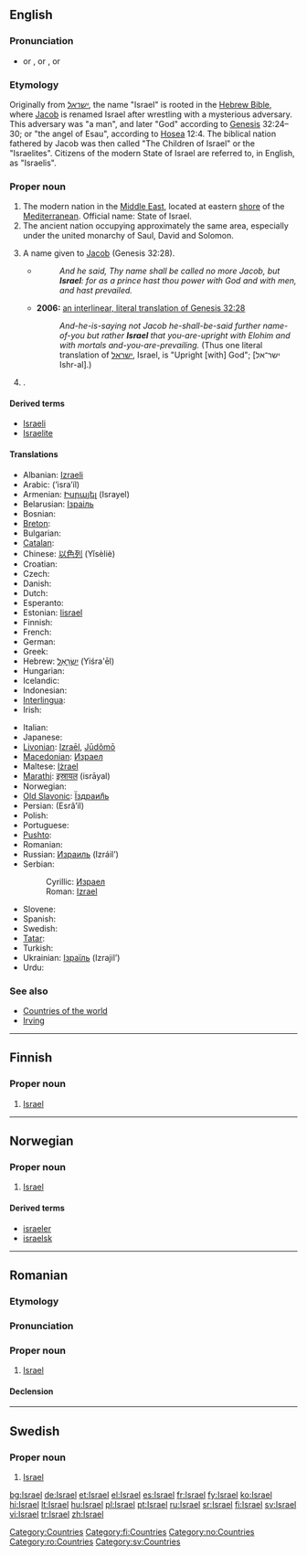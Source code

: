 {{wikipedia}}
{{see|Ísrael|Israël|İsrael}}
==English==

===Pronunciation===
*{{AHD|ĭz'rāəl}} or {{AHDchar|ĭz'rēəl}}, {{IPA|/ˈɪzreɪəl/}} or {{IPAchar|/ˈɪzriəl/}}, {{SAMPA|/"IzreI@l/}} or {{SAMPAchar|/"Izri@l/}}

===Etymology===
Originally from {{He.}} ''[[ישראל]]'', the name "Israel" is rooted in the [[w:Hebrew Bible|Hebrew Bible]], where [[Jacob]] is renamed Israel after wrestling with a mysterious adversary. This adversary was "a man", and later "God" according to [[w:Genesis (Old Testament)|Genesis]] 32:24–30; or "the angel of Esau", according to [[w:Book of Hosea|Hosea]] 12:4. The biblical nation fathered by Jacob was then called "The Children of Israel" or the "Israelites". Citizens of the modern State of Israel are referred to, in English, as "Israelis".

===Proper noun===
{{en-proper noun}}

# The modern nation in the [[Middle East]], located at eastern [[shore]] of the [[Mediterranean]]. Official name: State of Israel.
# The ancient nation occupying approximately the same area, especially under the united monarchy of Saul, David and Solomon.
# {{context|biblical}} A name given to [[Jacob]] (Genesis 32:28).
#*{{RQ:Authorized Version|Genesis|32|28}}
#*: ''And he said, Thy name shall be called no more Jacob, but '''Israel''': for as a prince hast thou power with God and with men, and hast prevailed.''
#* '''2006:''' [http://www.scripture4all.org/OnlineInterlinear/OTpdf/gen32.pdf an interlinear, literal translation of Genesis 32:28]
#*: ''And-he-is-saying not Jacob he-shall-be-said further name-of-you but rather '''Israel''' that you-are-upright with Elohim and with mortals and-you-are-prevailing.'' (Thus one literal translation of [[ישראל]], Israel, is "Upright [with] God"; [ישר־אל Ishr-al].)
# {{given name|male}}.

====Derived terms====
*[[Israeli]]
*[[Israelite]]

====Translations====
{{trans-top|the nation}}
* Albanian: [[Izraeli]]
* Arabic: {{ARchar|[[إسرائيل]]}} (’isra’íl)
* Armenian: [[Իսրայել]] (Israyel)
* Belarusian: [[Ізраіль]] {{m}}
* Bosnian: {{t-|bs|Izrael|m}}
* [[Breton]]: {{t-|br|Israel|xs=Breton}}
* Bulgarian: {{t+|bg|Израел|m|tr=Izrael|sc=Cyrl}}
* [[Catalan]]: {{t-|ca|Israel|m}}
* Chinese: [[以色列]] (Yǐsèliè)
* Croatian: {{t-|hr|Izrael|m}}
* Czech: {{t-|cs|Izrael}}
* Danish: {{t-|da|Israel}}
* Dutch: {{t+|nl|Israël}}
* Esperanto: {{t-|eo|Israelo|xs=Esperanto}}
* Estonian: [[Iisrael]]
* Finnish: {{t+|fi|Israel}}
* French: {{t+|fr|Israël}}
* German: {{t+|de|Israel}}
* Greek: {{t-|el|Ισραήλ|n|tr=israíl|sc=Grek}}
* Hebrew: [[ישראל|יִשְׂרָאֵל]] (Yiśra'ēl)
* Hungarian: {{t+|hu|Izrael}}
* Icelandic: {{t+|is|Ísrael}}
* Indonesian: {{tø|in|Israel}}
* [[Interlingua]]: {{t-|ia|Israel|xs=Interlingua}}
* Irish: {{t+|ga|Iosrael|xs=Irish}}
{{trans-mid}}
* Italian: {{t+|it|Israele}}
* Japanese: {{t+|ja|イスラエル|tr=isuraeru|sc=Jpan}}
* [[Livonian]]: [[Izraēl]], [[Jūdõmō]]
* [[Macedonian]]: [[Израел]] {{m}}
* Maltese: [[Iżrael]]
* [[Marathi]]: [[इस्रायल]] (isrāyal)
* Norwegian: {{t-|no|Israel}}
* [[Old Slavonic]]: [[Їздраил҄ь]]
* Persian: {{FAchar|[[اسرائیل]]}} (Esrâ’il)
* Polish: {{t+|pl|Izrael}}
* Portuguese: {{t+|pt|Israel}}
* [[Pushto]]: {{PSchar|[[اسرايل]]}}
* Romanian: {{t-|ro|Israel|n}}
* Russian: [[Израиль]] (Izráil’) {{m}}
* Serbian:
*: Cyrillic: [[Израел]] {{m}}
*: Roman: [[Izrael]] {{m}}
* Slovene: {{t+|sl|Izrael|m}}
* Spanish: {{t+|es|Israel}}
* Swedish: {{t+|sv|Israel}}
* [[Tatar]]: {{t-|tt|İsrael|xs=Tatar}}
* Turkish: {{t+|tr|İsrail}}
* Ukrainian: [[Ізраїль]] (Izrajil’) {{m}}
* Urdu: {{t-|ur|اسرائیل|sc=URchar|xs=Urdu}}
{{trans-bottom}}

===See also===
*[[Countries of the world]]
*[[Irving]]

[[Category:Countries]]

----

==Finnish==
{{wikipedia|lang=fi}}

===Proper noun===
{{fi-noun|proper=true}}

# [[#English|Israel]]

[[Category:fi:Countries]]

----

==Norwegian==

===Proper noun===
{{infl|no|proper noun|g=g}}

# [[#English|Israel]]

====Derived terms====
*[[israeler]]
*[[israelsk]]

[[Category:no:Countries]]

----

==Romanian==
{{wikipedia|lang=ro}}

===Etymology===
{{Hebr.|ro}} {{HEchar|[[ישראל]]}}

===Pronunciation===
{{IPA|[is.ra.el]|lang=ro}}

===Proper noun===
{{infl|ro|proper noun|g=n}}

# [[#English|Israel]]

====Declension====
{{ro-noun-inv|gend=n|def=Israelul|gd=Israelului}}

[[Category:ro:Countries]]

----

==Swedish==

===Proper noun===
{{infl|sv|proper noun|g=n}}

# [[#English|Israel]]

[[Category:sv:Countries]]

[[bg:Israel]]
[[de:Israel]]
[[et:Israel]]
[[el:Israel]]
[[es:Israel]]
[[fr:Israel]]
[[fy:Israel]]
[[ko:Israel]]
[[hi:Israel]]
[[lt:Israel]]
[[hu:Israel]]
[[pl:Israel]]
[[pt:Israel]]
[[ru:Israel]]
[[sr:Israel]]
[[fi:Israel]]
[[sv:Israel]]
[[vi:Israel]]
[[tr:Israel]]
[[zh:Israel]]